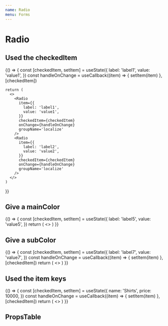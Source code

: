 ```yaml
---
name: Radio
menu: Forms
---
```



# Radio

## Used the checkedItem

<Playground>
  {() => {
    const [checkedItem, setItem] = useState({
      label: 'label1',
      value: 'value1',
    })
    const handleOnChange = useCallback((item) => {
      setItem(item)
    }, [checkedItem])

    return (
      <>
        <Radio
          item={{
            label: 'label1',
            value: 'value1',
          }}
          checkedItem={checkedItem}
          onChange={handleOnChange}
          groupName='localize'
        />
        <Radio
          item={{
            label: 'label2',
            value: 'value2',
          }}
          checkedItem={checkedItem}
          onChange={handleOnChange}
          groupName='localize'
        />
      </>
    )
  }}
</Playground>

## Give a mainColor

<Playground>
  {() => {
    const [checkedItem, setItem] = useState({
      label: 'label5',
      value: 'value5',
    })
    return (
      <>
        <Radio
          item={{
            label: 'label5',
            value: 'value5',
          }}
          mainColor='danger'
          checkedItem={checkedItem}
        />
        <Radio
          item={{
            label: 'label6',
            value: 'value6',
          }}
          mainColor='primary'
          checkedItem={checkedItem}
        />
      </>
    )
  }}
</Playground>

## Give a subColor

<Playground>
  {() => {
    const [checkedItem, setItem] = useState({
      label: 'label7',
      value: 'value7',
    })
    const handleOnChange = useCallback((item) => {
      setItem(item)
    }, [checkedItem])
    return (
      <>
        <Radio
          item={{
            label: 'label7',
            value: 'value7',
          }}
          checkedItem={checkedItem}
          onChange={handleOnChange}
          mainColor='danger'
          subColor="yellow"
        />
        <Radio
          item={{
            label: 'label8',
            value: 'value8',
          }}
          checkedItem={checkedItem}
          onChange={handleOnChange}
          mainColor='primary'
          subColor="danger"
        />
      </>
    )
  }}
</Playground>

## Used the item keys

<Playground>
  {() => {
    const [checkedItem, setItem] = useState({
      name: 'Shirts',
      price: 10000,
    })
    const handleOnChange = useCallback((item) => {
      setItem(item)
    }, [checkedItem])
    return (
      <>
        <Radio
          item={{
            name: 'Shirts',
            price: 1000,
          }}
          labelKey='name'
          valueKey='price'
          checkedItem={checkedItem}
          onChange={handleOnChange}
          mainColor='danger'
          subColor="yellow"
        />
        <Radio
          item={{
            name: 'Pants',
            price: 500,
          }}
          labelKey='name'
          valueKey='price'
          checkedItem={checkedItem}
          onChange={handleOnChange}
          mainColor='primary'
          subColor="danger"
        />
      </>
    )
  }}
</Playground>

## PropsTable

<Props of={Radio} />
